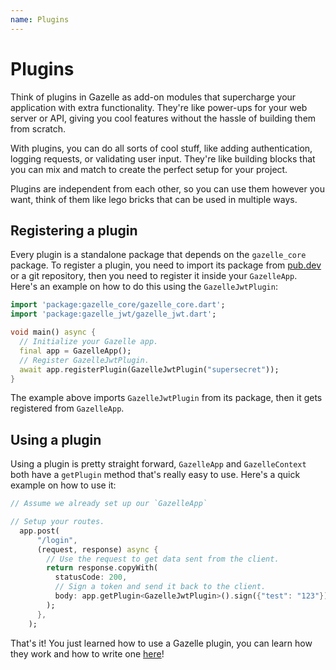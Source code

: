 ```yaml
---
name: Plugins
---
```


# Plugins

Think of plugins in Gazelle as add-on modules that supercharge your application with extra functionality.
They're like power-ups for your web server or API, giving you cool features without the hassle of building them from scratch.

With plugins, you can do all sorts of cool stuff, like adding authentication, logging requests, or validating user input.
They're like building blocks that you can mix and match to create the perfect setup for your project.

Plugins are independent from each other, so you can use them however you want, think of them like lego bricks
that can be used in multiple ways.

## Registering a plugin
Every plugin is a standalone package that depends on the `gazelle_core` package.
To register a plugin, you need to import its package from [pub.dev](https://pub.dev/) or a git repository, then you need to register it inside
your `GazelleApp`.
Here's an example on how to do this using the `GazelleJwtPlugin`:
```dart
import 'package:gazelle_core/gazelle_core.dart';
import 'package:gazelle_jwt/gazelle_jwt.dart';

void main() async {
  // Initialize your Gazelle app.
  final app = GazelleApp();
  // Register GazelleJwtPlugin.
  await app.registerPlugin(GazelleJwtPlugin("supersecret"));
}
```
The example above imports `GazelleJwtPlugin` from its package, then it gets registered from `GazelleApp`.

## Using a plugin
Using a plugin is pretty straight forward, `GazelleApp` and `GazelleContext` both have a `getPlugin` method that's really easy to use.
Here's a quick example on how to use it:
```dart
// Assume we already set up our `GazelleApp`

// Setup your routes.
  app.post(
      "/login",
      (request, response) async {
        // Use the request to get data sent from the client.
        return response.copyWith(
          statusCode: 200,
          // Sign a token and send it back to the client.
          body: app.getPlugin<GazelleJwtPlugin>().sign({"test": "123"}),
        );
      },
    );
```

That's it! You just learned how to use a Gazelle plugin, you can learn how they work and how to write one [here](/ecosystem_overview)!
